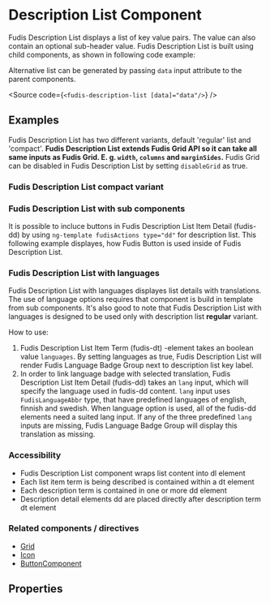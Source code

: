 
<Meta of={DescriptionListStories} />

# Description List Component

Fudis Description List displays a list of key value pairs. The value can also contain an optional sub-header value. Fudis Description List is built using child components, as shown in following code example:

<Source of={DescriptionListStories.DescriptionList} />

Alternative list can be generated by passing `data` input attribute to the parent components.

<Source code={`<fudis-description-list [data]="data"/>`} />

## Examples

Fudis Description List has two different variants, default 'regular' list and 'compact'. **Fudis Description List extends Fudis Grid API so it can take all same inputs as Fudis Grid. E. g. `width`, `columns` and `marginSides`.** Fudis Grid can be disabled in Fudis Description List by setting `disableGrid` as true.

### Fudis Description List compact variant

<Canvas of={DescriptionListStories.DescriptionList}></Canvas>

### Fudis Description List with sub components

It is possible to incluce buttons in Fudis Description List Item Detail (fudis-dd) by using `ng-template fudisActions type="dd"` for description list. This following example displayes, how Fudis Button is used inside of Fudis Description List.

<Canvas of={DescriptionListStories.DescriptionListWithSubComponents}></Canvas>

### Fudis Description List with languages

Fudis Description List with languages displayes list details with translations. The use of language options requires that component is build in template from sub components.
It's also good to note that Fudis Description List with languages is designed to be used only with description list **regular** variant.

How to use:

1. Fudis Description List Item Term (fudis-dt) -element takes an boolean value `languages`. By setting languages as true, Fudis Description List will render Fudis Language Badge Group next to description list key label. 
2. In order to link language badge with selected translation, Fudis Description List Item Detail (fudis-dd) takes an `lang` input, which will specify the language used in fudis-dd content. 
`lang` input uses `FudisLanguageAbbr` type, that have predefined languages of english, finnish and swedish. When language option is used, all of the fudis-dd elements need a suited lang input. If any of the three predefined `lang` inputs are missing, Fudis Language Badge Group will display this translation as missing.

<Canvas of={DescriptionListStories.DescriptionListWithLanguages}></Canvas>

### Accessibility

- Fudis Description List component wraps list content into dl element
- Each list item term is being described is contained within a dt element
- Each description term is contained in one or more dd element
- Description detail elements dd are placed directly after description term dt element

### Related components / directives

- [Grid](/docs/components-grid-grid--example)
- [Icon](/docs/components-icon--icon)
- [ButtonComponent](/docs/components-button--button)

## Properties

<ArgTypes of={DescriptionListComponent} />
